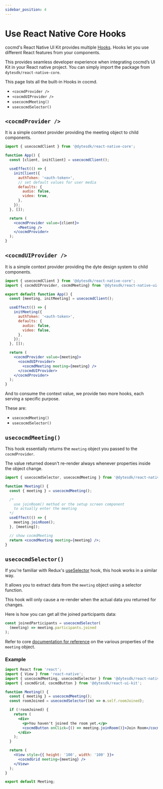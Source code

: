 ```yaml
---
sidebar_position: 4
---
```


# Use React Native Core Hooks

cocmd's React Native UI Kit provides multiple
[Hooks](https://beta.reactjs.org/reference/react). Hooks let you use different
React features from your components.

This provides seamless developer experience when integrating cocmd’s UI Kit in
your React native project. You can simply import the package from `dytesdk/react-native-core`.

This page lists all the built-in Hooks in cocmd.

- `<cocmdProvider />`
- `<cocmdUIProvider />`
- `usecocmdMeeting()`
- `usecocmdSelector()`

## `<cocmdProvider />`

It is a simple context provider providing the meeting object to child
components.

```jsx
import { usecocmdClient } from '@dytesdk/react-native-core';

function App() {
  const [client, initClient] = usecocmdClient();

  useEffect(() => {
    initClient({
      authToken: '<auth-token>',
      // set default values for user media
      defaults: {
        audio: false,
        video: true,
      },
    });
  }, []);

  return (
    <cocmdProvider value={client}>
      <Meeting />
    </cocmdProvider>
  );
}
```

## `<cocmdUIProvider />`

It is a simple context provider providing the dyte design system to child
components.

```jsx
import { usecocmdClient } from '@dytesdk/react-native-core';
import { cocmdUIProvider, cocmdMeeting} from '@dytesdk/react-native-ui-kit';

export default function App() {
  const [meeting, initMeeting] = usecocmdClient();

  useEffect(() => {
    initMeeting({
      authToken: '<auth-token>',
      defaults: {
        audio: false,
        video: false,
      },
    });
  }, []);

  return (
    <cocmdProvider value={meeting}>
      <cocmdUIProvider>
        <cocmdMeeting meeting={meeting} />
      </cocmdUIProvider>
    </cocmdProvider>
  );
}
```

And to consume the context value, we provide two more hooks, each serving a
specific purpose.

These are:

- `usecocmdMeeting()`
- `usecocmdSelector()`

## `usecocmdMeeting()`

This hook essentially returns the `meeting` object you passed to the
`cocmdProvider`.

The value returned doesn't re-render always whenever properties inside the
object change.

```jsx
import { usecocmdSelector, usecocmdMeeting } from '@dytesdk/react-native-core';

function Meeting() {
  const { meeting } = usecocmdMeeting();

  /*
    use joinRoom() method or the setup screen component
    to actually enter the meeting
  */
  useEffect(() => {
    meeting.joinRoom();
  }, [meeting]);

  // show cocmdMeeting
  return <cocmdMeeting meeting={meeting} />;
}
```

## `usecocmdSelector()`

If you're familiar with Redux's
[useSelector](https://react-redux.js.org/api/hooks#useselector) hook, this hook
works in a similar way.

It allows you to extract data from the `meeting` object using a selector
function.

This hook will only cause a re-render when the actual data you returned for
changes.

Here is how you can get all the joined participants data:

```jsx
const joinedParticipants = usecocmdSelector(
  (meeting) => meeting.participants.joined
);
```

Refer to core [documentation for reference](/rn-core/reference/cocmdClient) on
the various properties of the `meeting` object.

### Example

```jsx
import React from 'react';
import { View } from 'react-native';
import { usecocmdMeeting, usecocmdSelector } from '@dytesdk/react-native-core';
import { cocmdGrid, cocmdButton } from '@dytesdk/react-ui-kit';

function Meeting() {
  const { meeting } = usecocmdMeeting();
  const roomJoined = usecocmdSelector((m) => m.self.roomJoined);

  if (!roomJoined) {
    return (
      <div>
        <p>You haven't joined the room yet.</p>
        <cocmdButton onClick={() => meeting.joinRoom()}>Join Room</cocmdButton>
      </div>
    );
  }

  return (
    <View style={{ height: '100', width: '100' }}>
      <cocmdGrid meeting={meeting} />
    </View>
  );
}

export default Meeting;
```
